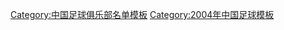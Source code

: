 {{Football squad with logo
 | name      = 2004年深圳科健名单
 | bgcolor   = #0000FF
 | textcolor   = #FFFFFF
 | teamname  = 深圳科健
 | seasontitle=[[2004年中国足球甲级联赛|<span style="color: #FFFFFF;">2004年</span>]][[中国足球甲级联赛|<span style="color: #FFFFFF;">中甲联赛</span>]]第10名
 | teamlogo  =  
 | p1=[[杨智]]
 | p2=[[内尔松]]
 | p3=[[冀承亮]]
 | p4=[[赖仕程]]
 | p5=[[辛健]]
 | p6=[[刘嘉鹏]]
 | p7=[[李奡乐]]
 | p8=[[吴伟安]]
 | p9=[[罗德里格斯]]
 | p10=[[吴坪枫]]
 | p11=[[黎海峰]]
 | p12=[[赵国安]]
 | p13=[[纪胜]]
 | p14=[[关宏宇]]
 | p15=[[黄成斌]]
 | p16=[[张国萍]]
 | p17=[[丘杰华]]
 | p18=[[丁磊]]
 | p19=[[俞峰]]
 | p20=[[叶志斌]]
 | p21=[[李炽]]
 | p22=[[李伟军]]
 | p23=[[古宇峰]]
 | p24=[[唐晓菲]]
 | p25=[[吴贝利]]
 | manager=[[王宝山]]
}}<noinclude>
{{DEFAULTSORT:Shenzhen F.C. Squad 2004}}
[[Category:中国足球俱乐部名单模板]]
[[Category:2004年中国足球模板]]